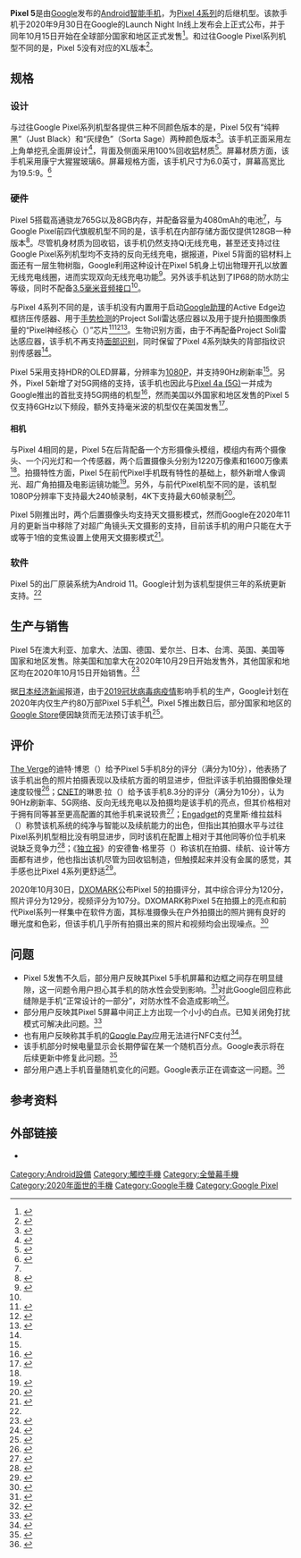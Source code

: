 {{NoteTA|G1=IT}}
{{Infobox mobile phone
| name         = Pixel 5
| codename     = Redfin<ref name="AD">{{cite web |title=Factory Images for Nexus and Pixel Devices |url=https://developers.google.com/android/images |website=Google Developers |publisher=Google |access-date=2019-10-15 }}{{cbignore}}</ref>
| logo         = 
| logosize     = 
| image        = 
| imagesize    = 
| caption      = 
| developer    = [[Google|Google]]
| manufacturer = [[鴻海科技集團|富士康]]
| series       = [[Google_Pixel|Pixel]]
| modelnumber  = 
| available    = 2020年10月15日（澳大利亚、法国、德国、爱尔兰、日本、台湾、英国）<br>2020年10月29日（美国、加拿大）
| released     = {{Start date and age|2020|9|30}}
| predecessor  = [[Pixel_4|Pixel 4]]
| successor    = [[Pixel_6|Pixel 6]]
| related      = [[Pixel_5a_(5G)|Pixel 5a (5G)]]
| dimensions   = 高：{{convert|144.7|mm|in|abbr=on}}<br />宽：{{convert|70.4|mm|in|abbr=on}}<br />厚：{{convert|8.0|mm|in|abbr=on}}
| weight       = {{convert|151|g|oz|abbr=on}}
| type         = [[平板手机|平板手机]]
| form         = [[手機規格#平板式|平板式]] 
| os           = [[Android_11|Android 11]]<br />可升级至[[Android_12|Android 12]]
| display      = {{convert|6.0|in|mm|abbr=on}} FHD+OLED，2340×1080（19.5:9，432[[每英寸像素|ppi]]）<br />配备[[康寧公司|康寧]][[大猩猩玻璃|大猩猩玻璃]]6屏幕，支持90Hz刷新率
| soc          = [[高通|高通]][[高通驍龍|驍龍]][[高通驍龍元件列表|765G]]
| cpu          = 八核（1×2.4 GHz Kryo 475 Prime + 1×2.2 GHz Kryo 475 Gold + 6×1.8 GHz Kryo 475 Silver），[[64位元|64位元]][[多核心處理器|多核心處理器]]
| gpu          = [[Adreno|Adreno]] 620 
| modem        = 
| memory       = 8GB [[移动DDR|LPDDR4X]]
| storage      = 128[[吉字节|GB]]
| memory_card  = 无
| battery      = 4080 mAh
| input        = [[USB_Type-C|USB-C]]
| rear_camera  = 12.2 [[像素|MP]]，1.4μm像素宽度，f/1.7光圈，广角77° + 16 MP，1.0μm像素宽度，f/2.2光圈，广角107°、自动对焦+双像素相位检测、支持光学防抖和电子防抖、双LED补光灯、自动HDR、[[1080p|1080p]]可拍摄30/60/120/240[[帧率|帧]]视频、[[4K分辨率|4K]]可拍摄30/60帧视频
| sound        = 立体声音响
| front_camera = 8 MP，f/2.0光圈，1.12μm像素宽度，广角83°、固定焦距、[[1080p|1080p]]可拍摄30帧视频
| connectivity = [[IEEE_802.11|Wi-Fi 2.4GHz + 5.0GHz 802.11a/b/g/n/ac]]、[[藍牙|Bluetooth® 5.0 + LE]]、[[近場通訊|NFC]]、[[北斗卫星导航系统|北斗]]（美国版除外）、[[伽利略定位系統|Galileo]]、[[格洛纳斯系统|GLONASS]]、[[全球定位系统|GPS]]、[[印度区域导航卫星系统|Navic]]、[[QZSS|QZSS]]、支持[[eSIM|eSIM]]、[[FeliCa|FeliCa]]（仅限日本销售版本）
| other        = {{ubl|[[国际防护等级认证|IP68级防水防尘]]|18W快速充电|[[Qi_(無線充電標準)|Qi]]双向无线充电|Titan M安全模块}}
| website      = {{url|store.google.com/product/pixel_5|Google Pixel 5}}
| networks     = [[GSM|GSM]]/[[GSM增强数据率演进|EDGE]]、[[通用移动通讯系统|UMTS]]/[[演进式HSPA|HSPA+]]/[[高速下行分组接入|HSDPA]]、[[EV-DO|CDMA EVDO Rev A]]、[[長期演進技術|LTE]]、[[5G|5G]] Sub-6、[[毫米波|5G毫米波]]（仅限美国销售版本）
| references   = <ref name="Specs">{{Cite web|url=https://support.google.com/pixelphone/answer/7158570|title=Pixel phone hardware tech specs|website=Google Support|access-date=2020-08-06|archive-date=2021-08-17|archive-url=https://web.archive.org/web/20210817193311/https://support.google.com/pixelphone/answer/7158570|dead-url=no}}{{cbignore}}</ref>
}}
'''Pixel 5'''是由[[Google|Google]]发布的[[Android|Android]][[智能手机|智能手机]]，为[[Pixel_4|Pixel 4系列]]的后继机型。该款手机于2020年9月30日在Google的Launch Night In线上发布会上正式公布，并于同年10月15日开始在全球部分国家和地区正式发售<ref name="androidauthority20200930-1">{{cite web|url=https://www.androidauthority.com/google-pixel-5-vs-pixel-4a-5g-vs-pixel-4a-1163131/|title=Google Pixel 5 vs Pixel 4a 5G vs Pixel 4a: Which should you buy?|work=Android Authority|date=2020-09-30|accessdate=2020-10-04|archive-date=2020-12-17|archive-url=https://web.archive.org/web/20201217010916/https://www.androidauthority.com/google-pixel-5-vs-pixel-4a-5g-vs-pixel-4a-1163131/|dead-url=no}}</ref>。和过往Google Pixel系列机型不同的是，Pixel 5没有对应的XL版本<ref>{{cite web|url=https://www.androidcentral.com/heres-why-theres-no-google-pixel-5-xl-year|title=Here's why there's no Google Pixel 5 XL this year|work=Android Central|date=2020-09-30|accessdate=2020-10-04|archive-date=2020-10-23|archive-url=https://web.archive.org/web/20201023223938/https://www.androidcentral.com/heres-why-theres-no-google-pixel-5-xl-year|dead-url=no}}</ref>。

==规格==
===设计===
与过往Google Pixel系列机型各提供三种不同颜色版本的是，Pixel 5仅有“纯粹黑”（Just Black）和“灰绿色”（Sorta Sage）两种颜色版本<ref name="androidauthority20201001-1">{{cite web|url=https://www.androidauthority.com/google-pixel-5-1123659/|title=Google Pixel 5 buyer's guide: Everything you need to know|work=Android Authority|date=2020-10-01|accessdate=2020-10-04|archive-date=2021-02-07|archive-url=https://web.archive.org/web/20210207130646/https://www.androidauthority.com/google-pixel-5-1123659/|dead-url=no}}</ref>。该手机正面采用左上角单挖孔全面屏设计<ref>{{cite web|url=https://www.androidpolice.com/2020/09/30/googles-pixel-5-wallpapers-make-the-hole-punch-a-feature/|title=Google's Pixel 5 wallpapers make the hole-punch a feature|work=Android Police|date=2020-09-30|accessdate=2020-10-04|archive-date=2021-02-04|archive-url=https://web.archive.org/web/20210204041209/https://www.androidpolice.com/2020/09/30/googles-pixel-5-wallpapers-make-the-hole-punch-a-feature/|dead-url=no}}</ref>，背面及侧面采用100%回收[[铝|铝]]材质<ref>{{cite web|url=https://techcrunch.com/2020/09/30/googles-pixel-5-get-reverse-wireless-charging-and-5g-for-699/|title=Google's Pixel 5 gets reverse wireless charging and 5G for $699|work=Tech Crunch|date=2020-10-01|accessdate=2020-10-04|archive-date=2021-01-18|archive-url=https://web.archive.org/web/20210118052336/https://techcrunch.com/2020/09/30/googles-pixel-5-get-reverse-wireless-charging-and-5g-for-699/|dead-url=no}}</ref>。屏幕材质方面，该手机采用康宁大猩猩玻璃6。屏幕规格方面，该手机尺寸为6.0英寸，屏幕高宽比为19.5:9。<ref name="theverge20200930-1">{{cite web|url=https://www.theverge.com/2020/9/30/21456181/google-pixel-5-features-price-release-date-announcement|title=Google announces the Pixel 5 for $699|publisher=The Verge|date=2020-09-30|accessdate=2020-10-04|archive-date=2021-01-18|archive-url=https://web.archive.org/web/20210118191822/https://www.theverge.com/2020/9/30/21456181/google-pixel-5-features-price-release-date-announcement|dead-url=no}}</ref>

===硬件===
Pixel 5搭载高通骁龙765G以及8GB内存，并配备容量为4080mAh的电池<ref name="theverge20200930-1"/>，与Google Pixel前四代旗舰机型不同的是，该手机在内部存储方面仅提供128GB一种版本<ref>{{cite web|url=https://www.androidcentral.com/google-pixel-5|title=Google Pixel 5: Everything you need to know!|work=Android Central|date=2020-09-30|accessdate=2020-10-04|archive-date=2021-02-03|archive-url=https://web.archive.org/web/20210203213738/https://www.androidcentral.com/google-pixel-5|dead-url=no}}</ref>。尽管机身材质为回收铝，该手机仍然支持Qi无线充电，甚至还支持过往Google Pixel系列机型均不支持的反向无线充电，据报道，Pixel 5背面的铝材料上面还有一层生物树脂，Google利用这种设计在Pixel 5机身上切出物理开孔以放置无线充电线圈，进而实现双向无线充电功能<ref>{{cite web|url=https://www.androidauthority.com/google-pixel-5-wireless-charging-1163554/|title=Here's how Google put wireless charging in the aluminum Pixel 5|work=Android Authority|date=2020-09-30|accessdate=2020-10-04|archive-date=2021-01-11|archive-url=https://web.archive.org/web/20210111062946/https://www.androidauthority.com/google-pixel-5-wireless-charging-1163554/|dead-url=no}}</ref>。另外该手机达到了IP68的防水防尘等级，同时不配备[[TRS端子|3.5毫米音频接口]]<ref name="theverge20200930-1"/>。

与Pixel 4系列不同的是，该手机没有内置用于启动[[Google助理|Google助理]]的Active Edge边框挤压传感器、用于[[手势识别|手势检测]]的Project Soli雷达感应器以及用于提升拍摄图像质量的“Pixel神经核心（{{lang|en|Pixel Neural Core}}）”芯片<ref>{{cite web|url=https://mobilesyrup.com/2020/09/30/pixel-5-4a-5g-comparison-2019-pixel-4-series/|title=Here's how the Pixel 5 and 4a 5G compare to 2019's Pixel 4 series|work=Mobile Syrup|date=2020-09-30|accessdate=2020-10-04|archive-date=2021-01-14|archive-url=https://web.archive.org/web/20210114034659/https://mobilesyrup.com/2020/09/30/pixel-5-4a-5g-comparison-2019-pixel-4-series/|dead-url=no}}</ref><ref>{{cite web|url=https://www.techradar.com/news/pixel-5-lacks-motion-sense-tech-but-it-will-return-google-says|title=Pixel 5 lacks Motion Sense tech – but it will return, Google says|work=Tech Radar|date=2020-10-01|accessdate=2020-10-04|archive-date=2022-01-10|archive-url=https://web.archive.org/web/20220110072705/https://www.techradar.com/news/pixel-5-lacks-motion-sense-tech-but-it-will-return-google-says}}</ref><ref>{{cite web|url=https://www.androidpolice.com/2020/10/01/pixel-neural-core-is-no-more/|title=Google confirms that the Pixel 5 doesn't have the Pixel Neural Core|work=Android Police|date=2020-10-01|accessdate=2020-10-04|archive-date=2020-11-02|archive-url=https://web.archive.org/web/20201102045916/https://www.androidpolice.com/2020/10/01/pixel-neural-core-is-no-more/|dead-url=no}}</ref>。生物识别方面，由于不再配备Project Soli雷达感应器，该手机不再支持[[臉部辨識系統|面部识别]]，同时保留了Pixel 4系列缺失的背部指纹识别传感器<ref name="androidauthority20201001-1"/>。

Pixel 5采用支持HDR的OLED屏幕，分辨率为[[1080p|1080P]]，并支持90Hz刷新率<ref name="androidauthority20201001-1"/>。另外，Pixel 5新增了对5G网络的支持，该手机也因此与[[Pixel_4a_(5G)|Pixel 4a (5G)]]一并成为Google推出的首批支持5G网络的机型<ref>{{cite web|url=https://www.cnet.com/news/pixel-5-4a-5g-unveiled-google-officially-joins-5g-game-with-new-premium-flagship-and-midtier-phones/|title=Pixel 5 unveiled: Google officially joins the 5G game with new flagship phone|work=CNet|date=2020-10-01|accessdate=2020-10-04|archive-date=2021-02-05|archive-url=https://web.archive.org/web/20210205003409/https://www.cnet.com/news/pixel-5-4a-5g-unveiled-google-officially-joins-5g-game-with-new-premium-flagship-and-midtier-phones/|dead-url=no}}</ref>，然而美国以外国家和地区发售的Pixel 5仅支持6GHz以下频段，额外支持毫米波的机型仅在美国发售<ref>{{cite web|url=https://www.androidpolice.com/2020/09/30/including-expensive-mmwave-5g-on-the-pixel-5-was-a-big-mistake-google/|title=Including expensive mmWave 5G on the Pixel 5 was a big mistake, Google|work=Android Police|date=2020-09-30|accessdate=2020-10-04|archive-date=2020-12-10|archive-url=https://web.archive.org/web/20201210072847/https://www.androidpolice.com/2020/09/30/including-expensive-mmwave-5g-on-the-pixel-5-was-a-big-mistake-google/|dead-url=no}}</ref>。

====相机====
与Pixel 4相同的是，Pixel 5在后背配备一个方形摄像头模组，模组内有两个摄像头、一个闪光灯和一个传感器，两个后置摄像头分别为1220万像素和1600万像素<ref name="androidauthority20201001-1"/>。拍摄特性方面，Pixel 5在前代Pixel手机既有特性的基础上，额外新增人像调光、超广角拍摄及电影运镜功能<ref>{{cite web|url=https://www.androidcentral.com/googles-pixel-5-will-come-cinematic-pan-and-4k60fps-videos|title=Pixel 5 is taking video seriously with 4K60 and cinematic pan features|work=Android Central|date=2020-09-30|accessdate=2020-10-04|archive-date=2020-10-07|archive-url=https://web.archive.org/web/20201007000840/https://www.androidcentral.com/googles-pixel-5-will-come-cinematic-pan-and-4k60fps-videos|dead-url=no}}</ref>。另外，与前代Pixel机型不同的是，该机型1080P分辨率下支持最大240帧录制，4K下支持最大60帧录制<ref>{{cite web|url=https://jp.techcrunch.com/2020/10/01/google-pixel-5-pixel-4a-5g/|script-title=ja:グーグルが5GスマホPixel 5およびPixel 4a（5G）発表、価格は7万4800円と6万500円|work=Tech Crunch|date=2020-10-01|accessdate=2020-10-04|archive-date=2020-10-30|archive-url=https://web.archive.org/web/20201030072311/https://jp.techcrunch.com/2020/10/01/google-pixel-5-pixel-4a-5g/|dead-url=no}}</ref>。

Pixel 5刚推出时，两个后置摄像头均支持天文摄影模式，然而Google在2020年11月的更新当中移除了对超广角镜头天文摄影的支持，目前该手机的用户只能在大于或等于1倍的变焦设置上使用天文摄影模式<ref>{{cite web|url=https://www.theverge.com/2020/12/28/22203782/google-removes-wide-angle-astrophotography-pixel-4a-5g-5|title=Google inexplicably takes away wide-angle astrophotography from Pixel phones|publisher=The Verge|date=2020-12-28|accessdate=2020-12-31|archive-date=2021-01-26|archive-url=https://web.archive.org/web/20210126190233/https://www.theverge.com/2020/12/28/22203782/google-removes-wide-angle-astrophotography-pixel-4a-5g-5|dead-url=no}}</ref>。

===软件===
Pixel 5的出厂原装系统为Android 11。Google计划为该机型提供三年的系统更新支持。<ref name="androidauthority20201001-1"/>

==生产与销售==
Pixel 5在澳大利亚、加拿大、法国、德国、爱尔兰、日本、台湾、英国、美国等国家和地区发售。除美国和加拿大在2020年10月29日开始发售外，其他国家和地区均在2020年10月15日开始销售。<ref>{{cite web|url=https://www.androidcentral.com/google-pixel-5-now-available-purchase-it-may-be-bit-hard-find|title=The Google Pixel 5 is now available to purchase in seven countries|work=Android Central|date=2020-10-15|accessdate=2020-10-16|archive-date=2020-10-23|archive-url=https://web.archive.org/web/20201023225837/https://www.androidcentral.com/google-pixel-5-now-available-purchase-it-may-be-bit-hard-find|dead-url=no}}</ref>

据[[日本经济新闻|日本经济新闻]]报道，由于[[2019冠状病毒病疫情|2019冠状病毒病疫情]]影响手机的生产，Google计划在2020年内仅生产约80万部Pixel 5手机<ref>{{cite web|url=https://asia.nikkei.com/Spotlight/Coronavirus/Google-sets-modest-smartphone-goals-as-COVID-19-bites|title=Google sets modest smartphone goals as COVID-19 bites|publisher=Nikkei Asia|date=2020-09-30|accessdate=2020-10-16|archiveurl=https://web.archive.org/web/20210207101954/https://asia.nikkei.com/Spotlight/Coronavirus/Google-sets-modest-smartphone-goals-as-COVID-19-bites|archivedate=2021-02-07|dead-url=no}}</ref>。Pixel 5推出数日后，部分国家和地区的[[Google_Store|Google Store]]便因缺货而无法预订该手机<ref>{{cite web|url=https://9to5google.com/2020/10/09/pixel-5-pre-orders-out-of-stock-on-google-store-in-uk-ireland-and-germany|title=Pixel 5 pre-orders 'out of stock' on Google Store in UK, Ireland, France and Germany|work=9to5Google|date=2020-10-09|accessdate=2020-10-16|archive-date=2021-01-17|archive-url=https://web.archive.org/web/20210117223737/https://9to5google.com/2020/10/09/pixel-5-pre-orders-out-of-stock-on-google-store-in-uk-ireland-and-germany/|dead-url=no}}</ref>。

==评价==
[[The_Verge|The Verge]]的迪特·博恩（{{lang|en|Dieter Bohn}}）给予Pixel 5手机8分的评分（满分为10分），他表扬了该手机出色的照片拍摄表现以及续航方面的明显进步，但批评该手机拍摄图像处理速度较慢<ref>{{cite web|url=https://www.theverge.com/21514312/google-pixel-5-review-camera-speed-processor-fingerprint|title=Google Pixel 5 review: new phone, old tricks|publisher=The Verge|date=2020-10-14|accessdate=2020-10-16|archive-date=2021-02-02|archive-url=https://web.archive.org/web/20210202200616/https://www.theverge.com/21514312/google-pixel-5-review-camera-speed-processor-fingerprint|dead-url=no}}</ref>；[[CNET|CNET]]的琳恩·拉（{{lang|en|Lynn La}}）给予该手机8.3分的评分（满分为10分），认为90Hz刷新率、5G网络、反向无线充电以及拍摄均是该手机的亮点，但其价格相对于拥有同等甚至更高配置的其他手机来说较贵<ref>{{cite web|url=https://www.cnet.com/news/google-pixel-5-review-camera-upgrades-5g-hard-to-recommend-for-price/|title=Pixel 5 review: Great camera, but it's hard to recommend at this price|work=CNet|date=2020-10-15|accessdate=2020-10-16|archive-date=2020-10-16|archive-url=https://web.archive.org/web/20201016061721/https://www.cnet.com/news/google-pixel-5-review-camera-upgrades-5g-hard-to-recommend-for-price/|dead-url=no}}</ref>；[[Engadget|Engadget]]的克里斯·维拉兹科（{{lang|en|Chris Velazco}}）称赞该机系统的纯净与智能以及续航能力的出色，但指出其拍摄水平与过往Pixel系列机型相比没有明显进步，同时该机在配置上相对于其他同等价位手机来说缺乏竞争力<ref>{{cite web|url=https://www.engadget.com/google-pixel-5-review-camera-performance-battery-price-150051832.html|title=Google Pixel 5 review: An off year for Pixel fans|publisher=Engadget|date=2020-10-14|accessdate=2020-10-16|archive-date=2021-01-25|archive-url=https://web.archive.org/web/20210125225421/https://www.engadget.com/google-pixel-5-review-camera-performance-battery-price-150051832.html|dead-url=no}}</ref>；《[[独立报|独立报]]》的安德鲁·格里芬（{{lang|en|Andrew Griffin}}）称该机在拍摄、续航、设计等方面都有进步，他也指出该机尽管为回收铝制造，但触摸起来并没有金属的感觉，其手感也比Pixel 4系列更舒适<ref>{{cite web|url=https://www.independent.co.uk/life-style/gadgets-and-tech/google-pixel-5-4a-5g-review-should-i-buy-features-specs-b1040064.html|title=Google Pixel 5 and 4A with 5G review: Humble upgrades make for a grand phone|publisher=The Independent|date=2020-10-15|accessdate=2020-10-16|archiveurl=https://web.archive.org/web/20210118124731/https://www.independent.co.uk/life-style/gadgets-and-tech/google-pixel-5-4a-5g-review-should-i-buy-features-specs-b1040064.html|archivedate=2021-01-18|dead-url=no}}</ref>。

2020年10月30日，[[DXOMARK|DXOMARK]]公布Pixel 5的拍摄评分，其中综合评分为120分，照片评分为129分，视频评分为107分。DXOMARK称Pixel 5在拍摄上的亮点和前代Pixel系列一样集中在软件方面，其标准摄像头在户外拍摄出的照片拥有良好的曝光度和色彩，但该手机几乎所有拍摄出来的照片和视频均会出现噪点。<ref>{{cite web|url=https://www.dxomark.com/google-pixel-5-camera-review-software-power/|title=Google Pixel 5 Camera review: Software power|work=DXOMARK|date=2020-10-30|accessdate=2020-10-30|archive-date=2020-12-12|archive-url=https://web.archive.org/web/20201212022748/https://www.dxomark.com/google-pixel-5-camera-review-software-power/|dead-url=no}}</ref>

==问题==
* Pixel 5发售不久后，部分用户反映其Pixel 5手机屏幕和边框之间存在明显缝隙，这一问题令用户担心其手机的防水性会受到影响。<ref>{{cite web|url=https://www.forbes.com/sites/jaymcgregor/2020/10/21/google-is-investigating-the-pixel-5-display-issue/|title=Google Is Investigating The Pixel 5 Display Issue|publisher=Forbes|date=2020-10-21|accessdate=2020-10-29|archive-date=2021-01-09|archive-url=https://web.archive.org/web/20210109144626/https://www.forbes.com/sites/jaymcgregor/2020/10/21/google-is-investigating-the-pixel-5-display-issue/|dead-url=no}}</ref>对此Google回应称此缝隙是手机“正常设计的一部分”，对防水性不会造成影响<ref>{{cite web|url=https://www.androidpolice.com/2020/11/04/pixel-5-owners-report-gaps-between-phones-display-and-frame/|title=Google claims Pixel 5 body gap issue is a 'normal part of the design'|work=Android Police|date=2020-11-04|accessdate=2020-11-12|archive-date=2021-01-07|archive-url=https://web.archive.org/web/20210107221651/https://www.androidpolice.com/2020/11/04/pixel-5-owners-report-gaps-between-phones-display-and-frame/|dead-url=no}}</ref>。
* 部分用户反映其Pixel 5屏幕中间正上方出现一个小小的白点。已知关闭免打扰模式可解决此问题。<ref>{{cite web|url=https://9to5google.com/2020/10/19/how-to-disable-the-annoying-flashing-dot-on-your-pixel-5/|title=How to disable the annoying flashing dot on your Pixel 5|work=9to5Google|date=2020-10-19|accessdate=2020-10-29|archive-date=2021-01-16|archive-url=https://web.archive.org/web/20210116124957/https://9to5google.com/2020/10/19/how-to-disable-the-annoying-flashing-dot-on-your-pixel-5/|dead-url=no}}</ref>
* 也有用户反映称其手机的[[Google_Pay|Google Pay]]应用无法进行NFC支付<ref>{{cite web|url=https://www.xda-developers.com/google-pay-contactless-payments-problem-pixel-5/|title=Google Pay isn’t working for some Pixel 5 users|work=XDA Developers|date=2020-10-26|accessdate=2020-11-12|archive-date=2020-11-27|archive-url=https://web.archive.org/web/20201127003604/https://www.xda-developers.com/google-pay-contactless-payments-problem-pixel-5/|dead-url=no}}</ref>。
* 该手机部分时候电量显示会长期停留在某一个随机百分点。Google表示将在后续更新中修复此问题。<ref>{{cite web|url=https://www.androidheadlines.com/2020/11/google-pixel-5-battery-indicator-fix|title=Google Working On Fix For Pixel 5 Battery Indicator Issues|work=Android Headlines|date=2020-11-02|accessdate=2020-11-12|archive-date=2020-11-29|archive-url=https://web.archive.org/web/20201129025250/https://www.androidheadlines.com/2020/11/google-pixel-5-battery-indicator-fix|dead-url=no}}</ref>
* 部分用户遇上手机音量随机变化的问题。Google表示正在调查这一问题。<ref>{{cite web|url=https://9to5google.com/2020/11/17/some-pixel-5-units-appear-to-have-volume-level-issues/|title=Some Pixel 5 units appear to have volume level issues|work=9to5Google|date=2020-11-17|accessdate=2020-12-01|archive-date=2021-01-02|archive-url=https://web.archive.org/web/20210102035054/https://9to5google.com/2020/11/17/some-pixel-5-units-appear-to-have-volume-level-issues/|dead-url=no}}</ref>

==参考资料==
{{Reflist|2}}

==外部链接==
* {{Official website|https://store.google.com/product/pixel_5}}

{{Google Pixel}}
{{Android}}
{{Google Inc.}}
[[Category:Android設備|Category:Android設備]]
[[Category:觸控手機|Category:觸控手機]]
[[Category:全螢幕手機|Category:全螢幕手機]]
[[Category:2020年面世的手機|Category:2020年面世的手機]]
[[Category:Google手機|Category:Google手機]]
[[Category:Google_Pixel|Category:Google Pixel]]
